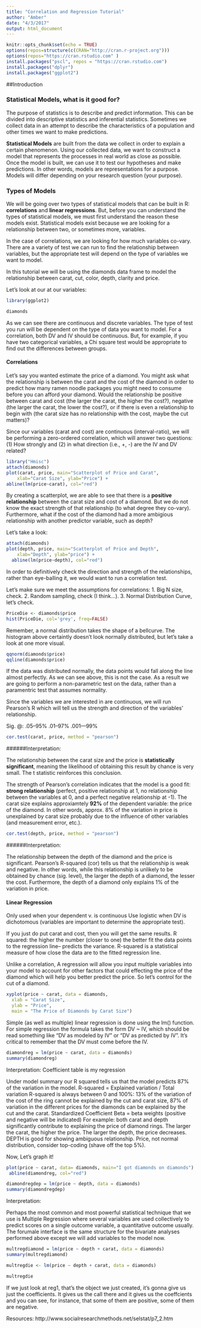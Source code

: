 ```yaml
---
title: "Correlation and Regression Tutorial"
author: "Amber"
date: "4/3/2017"
output: html_document
---
```


```r
knitr::opts_chunk$set(echo = TRUE)
options(repos=structure(c(CRAN="http://cran.r-project.org")))
options(repos="https://cran.rstudio.com" )
install.packages("pscl", repos = "https://cran.rstudio.com")
install.packages("dplyr")
install.packages("ggplot2")
```
##Introduction

### Statistical Models, what is it good for?
The purpose of statistics is to describe and predict information. This can be divided into descriptive statistics and inferential statistics. Sometimes we collect data in an attempt to describe the characteristics of a population and other times we want to make predictions.

__Statistical Models__ are built from the data we collect in order to explain a certain phenomenon. Using our collected data, we want to construct a model that represents the processes in real world as close as possible. Once the model is built, we can use it to test our hypotheses and make predictions. In other words, models are representations for a purpose. Models will differ depending on your research question (your purpose).

### Types of Models
We will be going over two types of statistical models that can be built in R: __correlations__ and __linear regressions__.
But, before you can understand the types of statistical models, we must first understand the reason these models exist. Statistical models exist because we are looking for a relationship between two, or sometimes more, variables.

In the case of correlations, we are looking for how much variables co-vary. There are a variety of test we can run to find the relationship between variables, but the appropriate test will depend on the type of variables we want to model. 

In this tutorial we will be using the diamonds data frame to model the relationship between carat, cut, color, depth, clarity and price. 

Let's look at our at our variables:

```r
library(ggplot2)

diamonds 
```

As we can see there are continuous and discrete variables. The type of test you run will be dependent on the type of data you want to model. For a correlation, both DV and IV should be continuous. But, for example, if you have two categorical variables, a Chi square test would be appropriate to find out the differences between groups. 

#### Correlations
Let's say you wanted estimate the price of a diamond. You might ask what the relationship is between the carat and the cost of the diamond in order to predict how many ramen noodle packages you might need to consume before you can afford your diamond. Would the relationship be positive between carat and cost (the larger the carat, the higher the cost?), negative (the larger the carat, the lower the cost?), or if there is even a relationship to begin with (the carat size has no relationship with the cost, maybe the cut matters)?

Since our variables (carat and cost) are continuous (interval-ratio), we will be performing a zero-ordered correlation, which will answer two questions: (1) How strongly and (2) in what direction (i.e., +, -) are the IV and DV related? 

```r
library("Hmisc")
attach(diamonds)
plot(carat, price, main="Scatterplot of Price and Carat", 
  	xlab="Carat Size", ylab="Price") +
abline(lm(price~carat), col="red")
```

By creating a scatterplot, we are able to see that there is a __positive relationship__ between the carat size and cost of a diamond. But we do not know the exact strength of that relationship (to what degree they co-vary). Furthermore, what if the cost of the diamond had a more ambigious relationship with another predictor variable, such as depth? 

Let's take a look:

```r
attach(diamonds)
plot(depth, price, main="Scatterplot of Price and Depth", 
  	xlab="Depth", ylab="price") +
  abline(lm(price~depth), col="red")
```

In order to definitively check the direction and strength of the relationships, rather than eye-balling it, we would want to run a correlation test.

Let's make sure we meet the assumptions for correlations:
1. Big N size, check.
2. Random sampling, check (I think...).
3. Normal Distribution Curve, let's check. 

```r
PriceDie <- diamonds$price
hist(PriceDie, col='grey', freq=FALSE)

```

Remember, a normal distribution takes the shape of a bellcurve. The histogram above certaintly doesn't look normally distributed, but let's take a look at one more visual.

```r
qqnorm(diamonds$price)
qqline(diamonds$price)

```
If the data was distributed normally, the data points would fall along the line almost perfectly. As we can see above, this is not the case. 
As a result we are going to perform a non-parametric test on the data, rather than a paramentric test that assumes normality. 

Since the variables we are interested in are continuous, we will run Pearson's R which will tell us the strength and direction of the variables' relationship. 

Sig. @: 
  .05--95% 
  .01--97% 
	.001---99% 
	 


```r
cor.test(carat, price, method = "pearson")
```
######Interpretation:

The relationship between the carat size and the price is __statistically significant__, meaning the likelihood of obtaining this result by chance is very small. The t statistic reinforces this conclusion. 

The strength of Pearson’s correlation indicates that the model is a good fit: __strong relationship__ (perfect, positive relationship at 1, no relationship between the variables at 0, and a perfect negative relationship at -1). The carat size explains approxiamtely __92%__ of the dependent variable: the price of the diamond. In other words, approx. 8% of the variation in price is unexplained by carat size probably due to the influence of other variables (and measurement error, etc.).   

```r
cor.test(depth, price, method = "pearson")
```
######Interpretation: 

The relationship between the depth of the diamond and the price is significant.  Pearson's R-squared (cor) tells us that the relationship is weak and negative. In other words, while this relationship is unlikely to be obtained by chance (sig. level), the larger the depth of a diamond, the lesser the cost. Furthermore, the depth of a diamond only explains 1% of the variation in price. 

#### Linear Regression
Only used when your dependent v. is continuous
Use logistic when DV is dichotomous 
(variables are important to determine the appropriate test). 

If you just do put carat and cost, then you will get the same results.
R squared: the higher the number (closer to one) the better fit the data points to the regression line-- predicts the variance.
R-squared is a statistical measure of how close the data are to the fitted regression line. 

Unlike a correlation, A regression will allow you input multiple variables into your model to account for other factors that could effecting the price of the diamond which will help you better predict the price. So let’s control for the cut of a diamond.

```r
xyplot(price ~ carat, data = diamonds,
  xlab = "Carat Size",
  ylab = "Price",
  main = "The Price of Diamonds by Carat Size") 
```

Simple (as well as multiple) linear regression is done using the lm() function. For simple regression the formula takes the form DV ~ IV, which should be read something like "DV as modeled by IV" or "DV as predicted by IV". It's critical to remember that the DV must come before the IV. 

```r
diamondreg = lm(price ~ carat, data = diamonds)
summary(diamondreg)
```
Interpretation:
Coefficient table is my regression   

Under model summary our R squared tells us that the model predicts 87% of the variation in the model. 
R-squared = Explained variation / Total variation
R-squared is always between 0 and 100%:
13% of the variation of the cost of the ring cannot be explained by the cut and carat size, 87% of variation in the different prices for the diamonds can be explained by the cut and the carat.
Standardized Coefficient Beta = beta weights (positive and negative will be indicated) For example: both carat and depth significantly contribute to explaining the price of diamond rings. The larger the carat, the higher the price. The larger the depth, the price decreases. 
DEPTH is good for showing ambiguous relationship. 
Price, not normal distribution, consider top-coding (shave off the top 5%). 

Now, Let's graph it!
```r
plot(price ~ carat, data= diamonds, main="I got diamonds on diamonds")
 abline(diamondreg, col="red")

```


```r
diamondregdep = lm(price ~ depth, data = diamonds)
summary(diamondregdep)
```
Interpretation:


Perhaps the most common and most powerful statistical technique that we use is Multiple Regression where several variables are used collectively to predict scores on a single outcome variable, a quantitative outcome usually. The forumale interface is the same structure for the bivariate analyses performed above except we will add variables to the model now.

```r
multregdiamond = lm(price ~ depth + carat, data = diamonds)
summary(multregdiamond)

multregdie <- lm(price ~ depth + carat, data = diamonds)

multregdie
```

If we just look at reg1, that's the object we just created, it's gonna give us just the coefficients. It gives us the call there and it gives us the coeffcients and you can see, for instance, that some of them are positive, some of them are negative. 


Resources: http://www.socialresearchmethods.net/selstat/p7_2.htm


